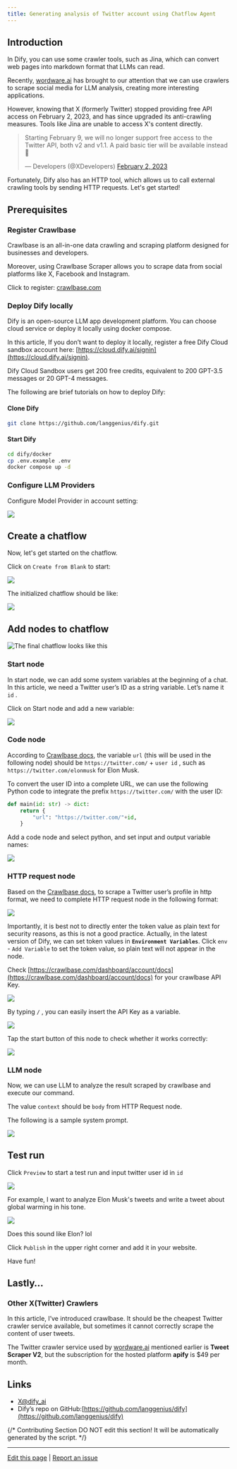 ```yaml
---
title: Generating analysis of Twitter account using Chatflow Agent
---
```


## Introduction

In Dify, you can use some crawler tools, such as Jina, which can convert web pages into markdown format that LLMs can read.

Recently, [wordware.ai](https://www.wordware.ai/) has brought to our attention that we can use crawlers to scrape social media for LLM analysis, creating more interesting applications.

However, knowing that X (formerly Twitter) stopped providing free API access on February 2, 2023, and has since upgraded its anti-crawling measures. Tools like Jina are unable to access X's content directly.

> Starting February 9, we will no longer support free access to the Twitter API, both v2 and v1.1. A paid basic tier will be available instead 🧵
>
> — Developers (@XDevelopers) [February 2, 2023](https://twitter.com/XDevelopers/status/1621026986784337922?ref\_src=twsrc%5Etfw)

Fortunately, Dify also has an HTTP tool, which allows us to call external crawling tools by sending HTTP requests. Let's get started!

## **Prerequisites**

### Register Crawlbase

Crawlbase is an all-in-one data crawling and scraping platform designed for businesses and developers.

Moreover, using Crawlbase Scraper allows you to scrape data from social platforms like X, Facebook and Instagram.

Click to register: [crawlbase.com](https://crawlbase.com)

### Deploy Dify locally

Dify is an open-source LLM app development platform. You can choose cloud service or deploy it locally using docker compose.

In this article, If you don’t want to deploy it locally, register a free Dify Cloud sandbox account here: [https://cloud.dify.ai/signin](https://cloud.dify.ai/signin).

<Info>
Dify Cloud Sandbox users get 200 free credits, equivalent to 200 GPT-3.5 messages or 20 GPT-4 messages.
</Info>

The following are brief tutorials on how to deploy Dify:

#### Clone Dify

```bash
git clone https://github.com/langgenius/dify.git
```

#### **Start Dify**

```bash
cd dify/docker
cp .env.example .env
docker compose up -d
```

### Configure LLM Providers

Configure Model Provider in account setting:

![](https://assets-docs.dify.ai/dify-enterprise-mintlify/en/workshop/intermediate/4b4102f9027e2bda3fc520eaa8ea2354.png)

## Create a chatflow

Now, let's get started on the chatflow.

Click on `Create from Blank` to start:

![](https://assets-docs.dify.ai/dify-enterprise-mintlify/en/workshop/intermediate/b2955735f5c122d8a2fc08ef13654239.png)

The initialized chatflow should be like:

![](https://assets-docs.dify.ai/dify-enterprise-mintlify/en/workshop/intermediate/baee341b771d1cd77780fd4845b467b2.png)

## Add nodes to chatflow

![The final chatflow looks like this](https://assets-docs.dify.ai/dify-enterprise-mintlify/en/workshop/intermediate/bad3185d9f2c92994c24de65a5414182.png)

### Start node

In start node, we can add some system variables at the beginning of a chat. In this article, we need a Twitter user’s ID as a string variable. Let’s name it `id` .

Click on Start node and add a new variable:

![](https://assets-docs.dify.ai/dify-enterprise-mintlify/en/workshop/intermediate/a041be2230364d7e729527f3f7af34d8.png)

### Code node

According to [Crawlbase docs](https://crawlbase.com/docs/crawling-api/scrapers/#twitter-profile), the variable `url` (this will be used in the following node) should be `https://twitter.com/` + `user id` , such as `https://twitter.com/elonmusk` for Elon Musk.

To convert the user ID into a complete URL, we can use the following Python code to integrate the prefix `https://twitter.com/` with the user ID:

```python
def main(id: str) -> dict:
    return {
        "url": "https://twitter.com/"+id,
    }
```

Add a code node and select python, and set input and output variable names:

![](https://assets-docs.dify.ai/dify-enterprise-mintlify/en/workshop/intermediate/e5523ba1f801f4009b74e7cf03e2ef2f.png)

### HTTP request node

Based on the [Crawlbase docs](https://crawlbase.com/docs/crawling-api/scrapers/#twitter-profile), to scrape a Twitter user’s profile in http format, we need to complete HTTP request node in the following format:

![](https://assets-docs.dify.ai/dify-enterprise-mintlify/en/workshop/intermediate/13899d88abeb3b3be20c44d40565a5f9.png)

Importantly, it is best not to directly enter the token value as plain text for security reasons, as this is not a good practice. Actually, in the latest version of Dify, we can set token values in **`Environment Variables`**. Click `env` - `Add Variable` to set the token value, so plain text will not appear in the node.

Check [https://crawlbase.com/dashboard/account/docs](https://crawlbase.com/dashboard/account/docs) for your crawlbase API Key.

![](https://assets-docs.dify.ai/dify-enterprise-mintlify/en/workshop/intermediate/c99b66ac8d30289615a8869bae5a6455.png)

By typing `/` , you can easily insert the API Key as a variable.

![](https://assets-docs.dify.ai/dify-enterprise-mintlify/en/workshop/intermediate/51f9350677acb396bad5841fa80c903c.png)

Tap the start button of this node to check whether it works correctly:

![](https://assets-docs.dify.ai/dify-enterprise-mintlify/en/workshop/intermediate/094b96e513169a47f1749e46e1357893.png)

### LLM node

Now, we can use LLM to analyze the result scraped by crawlbase and execute our command.

The value `context` should be `body` from HTTP Request node.

The following is a sample system prompt.

![](https://assets-docs.dify.ai/dify-enterprise-mintlify/en/workshop/intermediate/46f4e15ac1e9d3ca3f47dc5bb921ff01.png)

## Test run

Click `Preview` to start a test run and input twitter user id in `id`

![](https://assets-docs.dify.ai/dify-enterprise-mintlify/en/workshop/intermediate/a25b122dfa14f0c65fcd3498ccf1898e.png)

For example, I want to analyze Elon Musk's tweets and write a tweet about global warming in his tone.

![](https://assets-docs.dify.ai/dify-enterprise-mintlify/en/workshop/intermediate/835a01082e74723138d9f97bee0c6c4b.png)

Does this sound like Elon? lol

Click `Publish` in the upper right corner and add it in your website.

Have fun!

## Lastly…

### Other X(Twitter) Crawlers

In this article, I’ve introduced crawlbase. It should be the cheapest Twitter crawler service available, but sometimes it cannot correctly scrape the content of user tweets.

The Twitter crawler service used by [wordware.ai](http://wordware.ai) mentioned earlier is **Tweet Scraper V2**, but the subscription for the hosted platform **apify** is $49 per month.

## Links

* [X@dify\_ai](https://x.com/dify\_ai)
* Dify’s repo on GitHub:[https://github.com/langgenius/dify](https://github.com/langgenius/dify)

{/*
Contributing Section
DO NOT edit this section!
It will be automatically generated by the script.
*/}

---

[Edit this page](https://github.com/langgenius/dify-docs/edit/main/en/workshop/intermediate/twitter-chatflow.mdx) | [Report an issue](https://github.com/langgenius/dify-docs/issues/new?template=docs.yml)

